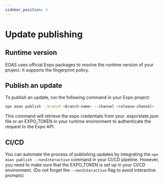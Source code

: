 ```yaml
---
sidebar_position: 3
---
```


# Update publishing

## Runtime version

EOAS uses official Expo packages to resolve the runtime version of your project.
It supports the fingerprint policy.

## Publish an update

To publish an update, run the following command in your Expo project:

```bash
npx eoas publish --branch <branch-name> --channel <release-channel>
```

This command will retrieve the expo credentials from your .expo/state.json file or an EXPO_TOKEN in your runtime environment to authenticate
the request to the Expo API.


## CI/CD

You can automate the process of publishing updates by integrating the `npx eoas publish --nonInteractive` command in your CI/CD pipeline.
However, you need to make sure that the EXPO_TOKEN is set up in your CI/CD environment.
(Do not forget the `--nonInteractive` flag to avoid interactive prompts)
